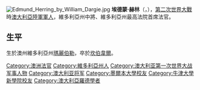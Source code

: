 [[File:Edmund_Herring_by_William_Dargie.jpg|thumb]]
'''埃德蒙·赫林'''（{{lang-en|'''Edmund Francis Herring'''}}，{{bd|1892年|9月2日|1982年|1月5日|catIdx=H}}），[[第二次世界大戰|第二次世界大戰]]時[[澳大利亞陸軍|澳大利亞陸軍軍人]]，維多利亞州中將、維多利亞州最高法院首席法官。

==生平==
生於澳州維多利亞州[[瑪麗伯勒_(維多利亞州)|瑪麗伯勒]]，卒於[[坎伯韋爾_(維多利亞州)|坎伯韋爾]]。

{{Authority control}}
{{DEFAULTSORT:Herring, Edmund}}

[[Category:澳洲法官|Category:澳洲法官]]
[[Category:維多利亞州人|Category:維多利亞州人]]
[[Category:澳大利亚第一次世界大战军事人物|Category:澳大利亚第一次世界大战军事人物]]
[[Category:澳大利亚将军|Category:澳大利亚将军]]
[[Category:墨爾本大學校友|Category:墨爾本大學校友]]
[[Category:牛津大學新學院校友|Category:牛津大學新學院校友]]
[[Category:澳大利亞羅德學者|Category:澳大利亞羅德學者]]